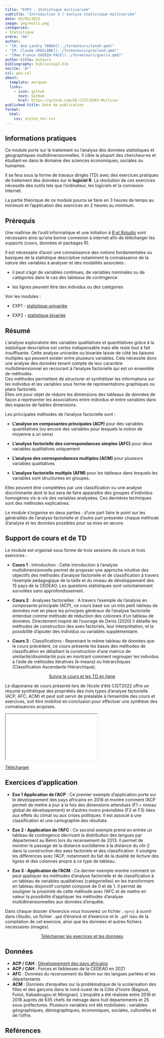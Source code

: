 ```yaml
---
title: "EXP3 - Statistique multivariée"
subtitle: "Introduction à l'analyse statistique multivariée"
date: 03/03/2023
image: img/multi.png
categories: 
- Statistique
ordre: "06" 
author: 
- "[M. Ané Landry TANOH](../formateurs/tanoh.qmd)"
- "[M. Claude GRASLAND](../formateurs/grasland.qmd)"
- "[Mme France GUERIN-PACE](../formateurs/guerin.qmd)"
author-title: Auteurs
bibliography: biblio/exp3.bib
nocite: '@*'
csl: geo.csl
about:
  template: marquee
  links:
    - icon: github
      text: GitHub
      href: https://github.com/EE-CIST/EXP3-Multivar
published-title: Date de publication 
format:
  html: 
    css: styles_ter.css
---
```


## <i class="bi bi-info-circle"></i> Informations pratiques

Ce module porte sur le traitement ou l'analyse des données statistiques et géographiques multidimensionnelles. Il cible la plupart des chercheur·es et étudiant·es dans le domaine des sciences économiques, sociales ou humaines.

Il se fera sous la forme de travaux dirigés (TD) avec des exercices pratiques de traitement des données sur le **logiciel R**. La résolution de ces exercices nécessite des outils tels que l'ordinateur, les logiciels et la connexion Internet.

La partie théorique de ce module pourra se faire en 3 heures de temps au minimum et l'application des exercices en 2 heures au minimum.

## <i class="bi bi-ui-checks-grid"></i> Prérequis

Une maîtrise de l'outil informatique et une initiation à [R et Rstudio](out1_r.qmd) sont nécessaire ainsi qu'une bonne connexion à internet afin de télécharger les supports (cours, données et packages R).

Il est nécessaire d'avoir une connaissance des notions fondamentales ou basiques de la statistique descriptive notamment la connaissance de la nature des variables à analyser et des modalités associées :

-   il peut s'agir de variables continues, de variables nominales ou de catégories dans le cas des tableaux de contingence

-   les lignes peuvent être des individus ou des catégories

Voir les modules :

-   EXP1 - [statistique univariée](exp1_uni.qmd)

-   EXP2 - [statistique bivariée](exp2_biv.qmd)

## <i class="bi bi-bookmark"></i> Résumé

L'analyse exploratoire des variables qualitatives et quantitatives grâce à la statistique descriptive est certes indispensable mais elle reste tout à fait insuffisante. Cette analyse univariée ou bivariée laisse de côté les liaisons multiples qui peuvent exister entre plusieurs variables. Cela nécessite donc une analyse des données tenant compte de leur caractère multidimensionnel en recourant à l'analyse factorielle qui est un ensemble de méthodes.\
Ces méthodes permettent de structurer et synthétiser les informations sur les individus et les variables sous forme de représentations graphiques ou plans factoriels.\
Elles ont pour objet de réduire les dimensions des tableaux de données de façon à représenter les associations entre individus et entre variables dans des espaces de faibles dimensions.

Les principales méthodes de l'analyse factorielle sont :

-   **L'analyse en composantes principales (ACP)** pour des variables quantitatives (ou encore des variables pour lesquels la notion de moyenne a un sens)

-   **L'analyse factorielle des correspondances simples (AFC)** pour deux variables qualitatives uniquement

-   **L'analyse des correspondances multiples (ACM)** pour plusieurs variables qualitatives

-   **L'analyse factorielle multiple (AFM)** pour les tableaux dans lesquels les variables sont structurées en groupes.

Elles peuvent être complétées par une classification ou une analyse discriminante dont le but sera de faire apparaître des groupes d'individus homogènes vis-à-vis des variables analysées. Ces dernières techniques sont des méthodes explicatives.

Le module s'organise en deux parties : d'une part faire le point sur les généralités de l'analyse factorielle et d'autre part présenter chaque méthode d'analyse et les données possibles pour sa mise en œuvre.

## <i class="bi bi-person-video3"></i> Support de cours et de TD

Le module est organisé sous forme de trois sessions de cours et trois exercices :

-   **Cours 1** : Introduction : Cette introduction à l'analyse multidimensionnelle permet de proposer une approche intuitive des objectifs des méthodes d'analyse factorielle et de classification à travers l'exemple pédagogique de la taille et du niveau de développement des 15 pays de la CEDEAO. Les questions statistiques sont volontairement survolées sans approfondissement.

-   **Cours 2** : Analyses factorielles : A travers l'exemple de l'analyse en composante principale (ACP), ce cours basé sur un très petit tableau de données met en place les principes généraux de l'analyse factorielle entendue comme méthode de réduction des colonnes d'un tableau de données. Directement inspiré de l'ouvrage de Denis (2020) il détaille les méthodes de construction des axes factoriels, leur interprétation, et la possibilité d'ajouter des individus ou variables supplémentaire.

-   **Cours 3** : Classifications : Reprenant le même tableau de données que le cours précédent, ce cours présente les bases des méthodes de classification en détaillant la construction d'une matrice de similarité/dissimilarité puis en montrant comment regrouper les individus à l'aide de méthodes itératives (k-means) ou hiérarchiques (Classification Ascendante Hiérarchique).

<center><a href="https://ee-cist.github.io/EXP3-Multivar/" class="btn btn-info" role="button" aria-disabled="true" target="_blank" rel="noopener noreferrer"><i class="bi bi-eye"></i> Suivre le cours et les TD en ligne </a></center>

::: {callout-info}
Le diaporama de cours présenté lors de l'école d'été CIST2022 offre un résumé synthétique des propriétés des trois types d'analyse factorielle (ACP, AFC, ACM) et peut soit servir de préalable à l'ensemble des cours et exercices, soit être mobilisé en conclusion pour effectuer une synthèse des connaissances acquises.
:::

<object class="slide" data="../modules/support/exp3_mul.pdf" type="application/pdf">

<iframe class="slide" src="../modules/support/exp3_mul.pdf">

</iframe>

::: {#url}
<i class="bi bi-cloud-arrow-down-fill"></i> [Télécharger</i>]()
:::

</object>

## <i class="bi bi-person-video3"></i> Exercices d'application

-   **Exo 1 Application de l'ACP** : Ce premier exemple d'application porte sur le développement des pays africains en 2018 et montre comment l'ACP permet de mettre à jour à la fois des dimensions attendues (F1 = niveau global de développement) et d'autres moins prévisibles (F2 et F3) liées aux effets du climat ou aux crises politiques. Il est associé à une classification et une cartographie des résultats.

-   **Exo 2 : Application de l'AFC** : Ce second exemple prend en entrée un tableau de contingence décrivant la distribution des langues par département au Bénin lors du recensement de 2013. Il permet de montrer le passage de la distance euclidienne à la distance du chi-2 dans la construction des axes factoriels et des classification. Il souligne les differences avec l'ACP, notamment du fait de la dualité de lecture des lignes et des colonnes propre à ce type de tableau.

-   **Exo 3 : Application de l'ACM** : Ce dernier exemple montre comment on peut appliquer les méthodes d'analyse factorielle et de classification à un tableau de variables qualitatives (catégorielles) en les transformant en tableau disjonctif complet composé de 0 et de 1. Il permet de souligner la proximité de cette méthode avec l'AFC et de mettre en valeur la possibilité d'appliquer les méthodes d'analyse multidimensionnelles aux données d'enquête.

Dans chaque dossier d'exercice vous trouverez un fichier `.rproj` à ouvrir dans rStudio, un fichier `.qmd` d'énoncé et d'exercice et le `.pdf` issu de la compilation de cet exercice, ainsi que les données et autres fichiers necessaires (images).

<!-- <center><a href="" class="btn btn-warning" role="button" aria-disabled="true"><i class="bi bi-eye"></i> Consulter</a></center> -->

<center><a href="https://bit.ly/3PdCIqq" class="btn btn-warning" role="button" aria-disabled="true" target="_blank" rel="noopener noreferrer"><i class="bi bi-cloud-arrow-down"></i> Télécharger les exercices et les données </a></center>

## <i class="bi bi-clipboard-data"></i> Données

-   **ACP / CAH** : [Développement des pays africains](../donnees/dev_afric_2018.qmd)
-   **ACP / CAH** : Forces et faiblesses de la CEDEAO en 2021
-   **AFC** : Données du recensement du Bénin sur les langues parlées et les départements
-   **ACM** : Données d'enquêtes sur la problématique de la scolarisation des filles et des garçons dans le nord-ouest de la Côte d'Ivoire (Bagoué, Folon, Kabadougou et Minignan). L'enquête a été réalisée entre 2016 et 2018 auprès de 635 chefs de ménage dans huit départements et 25 sous-préfectures. Plusieurs variables ont été mobilisées : variables géographiques, démographiques, économiques, sociales, culturelles et de l'offre.

## <i class="bi bi-file-earmark-text"></i> Références

::: {#refs}
:::
